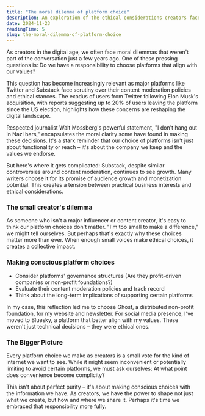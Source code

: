 ```yaml
---
title: "The moral dilemma of platform choice"
description: An exploration of the ethical considerations creators face when choosing digital platforms, and how these choices reflect our values and shape the future of the internet.
date: 2024-11-23
readingTime: 5
slug: the-moral-dilemma-of-platform-choice
---
```


As creators in the digital age, we often face moral dilemmas that weren't part of the conversation just a few years ago. One of these pressing questions is: Do we have a responsibility to choose platforms that align with our values?

This question has become increasingly relevant as major platforms like Twitter and Substack face scrutiny over their content moderation policies and ethical stances. The exodus of users from Twitter following Elon Musk's acquisition, with reports suggesting up to 20% of users leaving the platform since the US election, highlights how these concerns are reshaping the digital landscape.

Respected journalist Walt Mossberg's powerful statement, "I don't hang out in Nazi bars," encapsulates the moral clarity some have found in making these decisions. It's a stark reminder that our choice of platforms isn't just about functionality or reach – it's about the company we keep and the values we endorse.

But here's where it gets complicated: Substack, despite similar controversies around content moderation, continues to see growth. Many writers choose it for its promise of audience growth and monetization potential. This creates a tension between practical business interests and ethical considerations.

### The small creator's dilemma

As someone who isn't a major influencer or content creator, it's easy to think our platform choices don't matter. "I'm too small to make a difference," we might tell ourselves. But perhaps that's exactly why these choices matter more than ever. When enough small voices make ethical choices, it creates a collective impact.

### Making conscious platform choices

* Consider platforms' governance structures (Are they profit-driven companies or non-profit foundations?)
* Evaluate their content moderation policies and track record
* Think about the long-term implications of supporting certain platforms

In my case, this reflection led me to choose Ghost, a distributed non-profit foundation, for my website and newsletter. For social media presence, I've moved to Bluesky, a platform that better align with my values. These weren't just technical decisions – they were ethical ones.

### The Bigger Picture

Every platform choice we make as creators is a small vote for the kind of internet we want to see. While it might seem inconvenient or potentially limiting to avoid certain platforms, we must ask ourselves: At what point does convenience become complicity?

This isn't about perfect purity – it's about making conscious choices with the information we have. As creators, we have the power to shape not just what we create, but how and where we share it. Perhaps it's time we embraced that responsibility more fully. 